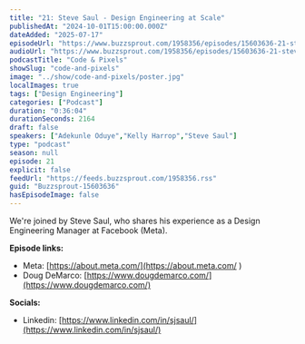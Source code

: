 ```yaml
---
title: "21: Steve Saul - Design Engineering at Scale"
publishedAt: "2024-10-01T15:00:00.000Z"
dateAdded: "2025-07-17"
episodeUrl: "https://www.buzzsprout.com/1958356/episodes/15603636-21-steve-saul-design-engineering-at-scale.mp3"
audioUrl: "https://www.buzzsprout.com/1958356/episodes/15603636-21-steve-saul-design-engineering-at-scale.mp3"
podcastTitle: "Code & Pixels"
showSlug: "code-and-pixels"
image: "../show/code-and-pixels/poster.jpg"
localImages: true
tags: ["Design Engineering"]
categories: ["Podcast"]
duration: "0:36:04"
durationSeconds: 2164
draft: false
speakers: ["Adekunle Oduye","Kelly Harrop","Steve Saul"]
type: "podcast"
season: null
episode: 21
explicit: false
feedUrl: "https://feeds.buzzsprout.com/1958356.rss"
guid: "Buzzsprout-15603636"
hasEpisodeImage: false
---
```

We're joined by Steve Saul, who shares his experience as a Design Engineering Manager at Facebook (Meta).  
  
**Episode links:**

-   Meta: [https://about.meta.com/](https://about.meta.com/ ) 
-   Doug DeMarco: [https://www.dougdemarco.com/](https://www.dougdemarco.com/)

**Socials:** 

-   Linkedin: [https://www.linkedin.com/in/sjsaul/](https://www.linkedin.com/in/sjsaul/)
